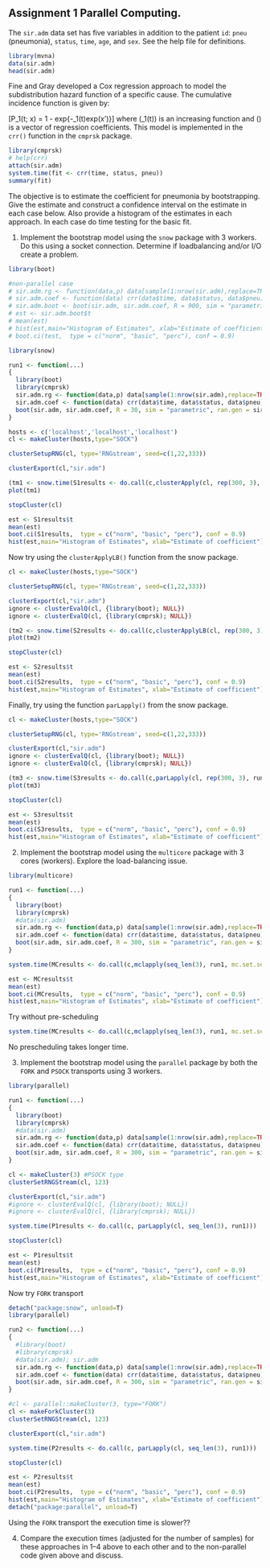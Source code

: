Assignment 1 Parallel Computing.
--------------------------------

The `sir.adm` data set has five variables in addition to the patient `id`: `pneu` (pneumonia), `status`, `time`, `age`, and `sex`. See the help file for definitions.

```r
library(mvna)
data(sir.adm)
head(sir.adm)
```

Fine and Gray developed a Cox regression approach to model the subdistribution hazard function of a specific cause. The cumulative incidence function is given by:

\[P_1(t; x) = 1 - exp\{-\Lambda_1(t)exp(x'\beta)\}\]
where \(\Lambda_1(t)\) is an increasing function and \(\beta\) is a vector of regression coefficients. This model is implemented in the `crr()` function in the `cmprsk` package.

```r
library(cmprsk)
# help(crr)
attach(sir.adm)
system.time(fit <- crr(time, status, pneu))
summary(fit)
```

The objective is to estimate the coefficient for pneumonia by bootstrapping. Give the estimate and construct a confidence interval on the estimate in each case below. Also provide a histogram of the estimates in each approach. In each case do time testing for the basic fit.

1. Implement the bootstrap model using the `snow` package with 3 workers. Do this using a socket connection. Determine if loadbalancing and/or I/O create a problem.

```r
library(boot)

#non-parallel case
# sir.adm.rg <- function(data,p) data[sample(1:nrow(sir.adm),replace=TRUE),]
# sir.adm.coef <- function(data) crr(data$time, data$status, data$pneu)$coef
# sir.adm.boot <- boot(sir.adm, sir.adm.coef, R = 900, sim = "parametric", ran.gen = sir.adm.rg)
# est <- sir.adm.boot$t
# mean(est)
# hist(est,main="Histogram of Estimates", xlab="Estimate of coefficient")
# boot.ci(test,  type = c("norm", "basic", "perc"), conf = 0.9)
```

```r
library(snow)

run1 <- function(...) 
{
  library(boot)
  library(cmprsk)
  sir.adm.rg <- function(data,p) data[sample(1:nrow(sir.adm),replace=TRUE),]
  sir.adm.coef <- function(data) crr(data$time, data$status, data$pneu)$coef
  boot(sir.adm, sir.adm.coef, R = 30, sim = "parametric", ran.gen = sir.adm.rg)
}

hosts <- c('localhost','localhost','localhost')
cl <- makeCluster(hosts,type="SOCK")

clusterSetupRNG(cl, type='RNGstream', seed=c(1,22,333))

clusterExport(cl,"sir.adm")

(tm1 <- snow.time(S1results <- do.call(c,clusterApply(cl, rep(300, 3), run1))))
plot(tm1)

stopCluster(cl)

est <- S1results$t
mean(est)
boot.ci(S1results,  type = c("norm", "basic", "perc"), conf = 0.9)
hist(est,main="Histogram of Estimates", xlab="Estimate of coefficient")
```

Now try using the `clusterApplyLB()` function from the snow package.

```r
cl <- makeCluster(hosts,type="SOCK")

clusterSetupRNG(cl, type='RNGstream', seed=c(1,22,333))

clusterExport(cl,"sir.adm")
ignore <- clusterEvalQ(cl, {library(boot); NULL})
ignore <- clusterEvalQ(cl, {library(cmprsk); NULL})

(tm2 <- snow.time(S2results <- do.call(c,clusterApplyLB(cl, rep(300, 3), run1))))
plot(tm2)

stopCluster(cl)

est <- S2results$t
mean(est)
boot.ci(S2results,  type = c("norm", "basic", "perc"), conf = 0.9)
hist(est,main="Histogram of Estimates", xlab="Estimate of coefficient")
```

Finally, try using the function `parLapply()` from the snow package.

```r
cl <- makeCluster(hosts,type="SOCK")

clusterSetupRNG(cl, type='RNGstream', seed=c(1,22,333))

clusterExport(cl,"sir.adm")
ignore <- clusterEvalQ(cl, {library(boot); NULL})
ignore <- clusterEvalQ(cl, {library(cmprsk); NULL})

(tm3 <- snow.time(S3results <- do.call(c,parLapply(cl, rep(300, 3), run1))))
plot(tm3)

stopCluster(cl)

est <- S3results$t
mean(est)
boot.ci(S3results,  type = c("norm", "basic", "perc"), conf = 0.9)
hist(est,main="Histogram of Estimates", xlab="Estimate of coefficient")
```


2. Implement the bootstrap model using the `multicore` package with 3 cores (workers). Explore the load-balancing issue.

```r
library(multicore)

run1 <- function(...) 
{
  library(boot)
  library(cmprsk)
  #data(sir.adm)
  sir.adm.rg <- function(data,p) data[sample(1:nrow(sir.adm),replace=TRUE),]
  sir.adm.coef <- function(data) crr(data$time, data$status, data$pneu)$coef
  boot(sir.adm, sir.adm.coef, R = 300, sim = "parametric", ran.gen = sir.adm.rg)
}

system.time(MCresults <- do.call(c,mclapply(seq_len(3), run1, mc.set.seed=TRUE)))

est <- MCresults$t
mean(est)
boot.ci(MCresults,  type = c("norm", "basic", "perc"), conf = 0.9)
hist(est,main="Histogram of Estimates", xlab="Estimate of coefficient")
```

Try without pre-scheduling

```r
system.time(MCresults <- do.call(c,mclapply(seq_len(3), run1, mc.set.seed=TRUE, mc.preschedule = FALSE)))
```

No prescheduling takes longer time.

3. Implement the bootstrap model using the `parallel` package by both the `FORK` and `PSOCK` transports using 3 workers.

```r
library(parallel)

run1 <- function(...) 
{
  library(boot)
  library(cmprsk)
  #data(sir.adm)
  sir.adm.rg <- function(data,p) data[sample(1:nrow(sir.adm),replace=TRUE),]
  sir.adm.coef <- function(data) crr(data$time, data$status, data$pneu)$coef
  boot(sir.adm, sir.adm.coef, R = 300, sim = "parametric", ran.gen = sir.adm.rg)
}

cl <- makeCluster(3) #PSOCK type
clusterSetRNGStream(cl, 123)

clusterExport(cl,"sir.adm")
#ignore <- clusterEvalQ(cl, {library(boot); NULL})
#ignore <- clusterEvalQ(cl, {library(cmprsk); NULL})

system.time(P1results <- do.call(c, parLapply(cl, seq_len(3), run1)))

stopCluster(cl)

est <- P1results$t
mean(est)
boot.ci(P1results,  type = c("norm", "basic", "perc"), conf = 0.9)
hist(est,main="Histogram of Estimates", xlab="Estimate of coefficient")
```

Now try `FORK` transport

```r
detach("package:snow", unload=T)
library(parallel)

run2 <- function(...) 
{
  #library(boot)
  #library(cmprsk)
  #data(sir.adm); sir.adm
  sir.adm.rg <- function(data,p) data[sample(1:nrow(sir.adm),replace=TRUE),]
  sir.adm.coef <- function(data) crr(data$time, data$status, data$pneu)$coef
  boot(sir.adm, sir.adm.coef, R = 300, sim = "parametric", ran.gen = sir.adm.rg)
}

#cl <- parallel::makeCluster(3, type="FORK")
cl <- makeForkCluster(3)
clusterSetRNGStream(cl, 123)

clusterExport(cl,"sir.adm")

system.time(P2results <- do.call(c, parLapply(cl, seq_len(3), run1)))

stopCluster(cl)

est <- P2results$t
mean(est)
boot.ci(P2results,  type = c("norm", "basic", "perc"), conf = 0.9)
hist(est,main="Histogram of Estimates", xlab="Estimate of coefficient")
detach("package:parallel", unload=T)
```

Using the `FORK` transport the execution time is slower??

4. Compare the execution times (adjusted for the number of samples) for these approaches in 1--4 above to each other and to the non-parallel code given above and discuss.
 





